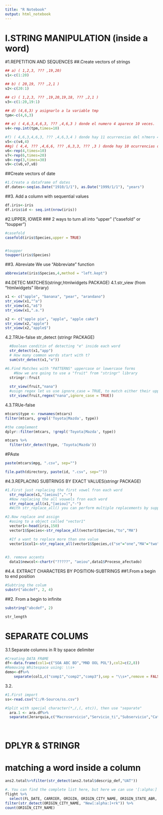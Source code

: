 ---
title: "R Notebook"
output: html_notebook
---

I.STRING MANIPULATION (inside a word)
====================
#1.REPETITION AND SEQUENCES
##.Create vectors of strings
```{r}
## a) ( 1,2,3, ??? ,19,20) 
v1<-c(1:20)

## b) ( 20,19, ??? ,2,1 )
v2<-c(20:1)

## c) ( 1,2,3, ??? ,19,20,19,18, ??? ,2,1 )
v3<-c(1:20,19:1)

## d) (4,6,3) y asignarlo a la variable tmp
tpm<-c(4,6,3)

## e) ( 4,6,3,4,6,3, ??? ,4,6,3 ) donde el numero 4 aparece 10 veces.
v4<-rep.int(tpm,times=10)

#f) ( 4,6,3,4,6,3, ??? ,4,6,3,4 ) donde hay 11 ocurrencias del n?mero 4, 10 ocurrencias del n?mero 6 y 10 ocurrencias del n?mero 3
v5<-c(v4,4)
##g) ( 4,4, ??? ,4,6,6, ??? ,6,3,3, ??? ,3 ) donde hay 10 ocurrencias del numero 4, 20 ocurrencias del numero 6 y 30 ocurrencias del numero 3
v6<-rep(4,times=10)
v7<-rep(6,times=20)
v8<-rep(3,times=30)
v9<-c(v6,v7,v8)
```

##Create vectors of date
```{r}
#1.Create a dataframe of dates 
df.dates<-seq(as.Date("1910/1/1"), as.Date("1999/1/1"), "years")
```

##3. Add a column with sequential values
```{r}
df.iris<-iris
df.iris$id <- seq.int(nrow(iris))

```


#2.UPPER, lOWER
### 2 ways to turn all into "upper" ("casefold" or "toupper")
```{r}
#casefold
casefold(iris$Species,upper = TRUE)


#toupper
toupper(iris$Species)
```


##3. Abreviate
  We use "Abbreviate" function
```{r}
abbreviate(iris$Species,4,method = "left.kept")

```

#4.DETEC MATCHES(stringr,htmlwidgets PACKAGE)
4.1.str_view (from "htmlwidgets" library)
```{r}
x1 <- c("apple", "banana", "pear", "arandano")
str_view(x1,"^a")
str_view(x1,"a$")
str_view(x1,".a.")

x2 <- c("apple pie", "apple", "apple cake")
str_view(x2,"apple")
str_view(x2,"apple$")

```


4.2.TRUe-false str_detect (stringr PACKAGE)
```{r}
  #Boolean conditin of detecting "e" inside each word
  str_detect(x1,"app")
  # How many common words start with t?
  sum(str_detect(x1,"e"))

#6.Find Matches with "PATTERNS" uppercase or lowercase forms
    #Now we are going to use a "fruit" from "stringr" library
  stringr::fruit
  
  str_view(fruit,"nana")
  #usign regex let us use ignore_case = TRUE, to match either their uppercase or lowercase forms
  str_view(fruit,regex("nana",ignore_case = TRUE))
```

4.3.TRUe-false
```{r}
mtcars$type <- rownames(mtcars)
filter(mtcars, grepl('Toyota|Mazda', type))

#the complement
dplyr::filter(mtcars, !grepl('Toyota|Mazda', type))
```
```{r}
mtcars %>%
  filter(str_detect(type, 'Toyota|Mazda'))
```


#PAste
```{r}

paste(mtcars$mpg, ".csv", sep="")
```


```{r}
file.path(directory, paste(id, ".csv", sep=""))
```



#4.3.REPLACING SUBTRINGS BY EXACT VALUES(stringr PACKAGE)
```{r}
#1.First just replacing the first vowel fron each word
  str_replace(x1,"[aeiou]","-")
  #Now replacing the all vouwels fron each word
  str_replace_all(x1,"[aeiou]","-")
  #With str_replace_all() you can perform multiple replacements by supplying a named vector

#2.Now replace and assign
  #asing to a object called "vector1"
  vector1<-head(iris,150)
  vector1$Species<-str_replace_all(vector1$Species,"to","MA")

  #If a want to replace more than one value
  vector1$col1<-str_replace_all(vector1$Species,c("se"="one","MA"="two","sa"="three"))
  
    
#3. remove accents
  data1$newcol<-chartr("?????", "aeiou",data1$Proceso_afectado) 
```


#4.4. EXTRACT CHARACTERS BY POSITION-SUBTRINGS
##1.From a begin to end position
```{r}
#Subtring the colum
substr("abcdef", 2, 4)
```
##2. From a begin to infinite
```{r}
substring("abcdef", 2)
```



```{r}
str_length
```



SEPARATE COLUMS
=========================
3.1.Separate columns in R by space delimiter
```{r}
#Creating DATA FRAME
df<-data.frame(col1=c("SOA ABC BD","MND OOL POL"),col2=c(2,8))
#Removing Whitespace using: \\s+
demo<-df%>%
    separate(col1,c("comp1","comp2","comp3"),sep = "\\s+",remove = FALSE)
```


3.2.
```{r}
#1.First import  
ss<-read.csv("C:/R-Source/ss.csv")

#Split with special character(*,/,(, etc)), then use "separate"
  ara.1 <- ara.df%>%  
  separate(Jerarquia,c("Macroservicio","Servicio_ti","Subservicio","Categoria1","Categoria2","Categoria3","Categoria4"), sep ='\\.|\\.|\\.|\\.|\\.|\\.', remove = FALSE)
  
  

```

DPLYR & STRINGR
================
# matching a word inside a column
```{r}
ans2.total%>%filter(str_detect(ans2.total$descrip_def,"UAT"))
```

```{r}
#. You can find the complete list here, but here we can use '[:alpha:]' to represent all alphabet characters including both upper and lower cases.
flight %>%
  select(FL_DATE, CARRIER, ORIGIN, ORIGIN_CITY_NAME, ORIGIN_STATE_ABR, DEP_DELAY, DEP_TIME, ARR_DELAY, ARR_TIME) %>%
filter(str_detect(ORIGIN_CITY_NAME, "New[:alpha:]+rk")) %>%
count(ORIGIN_CITY_NAME)
```


